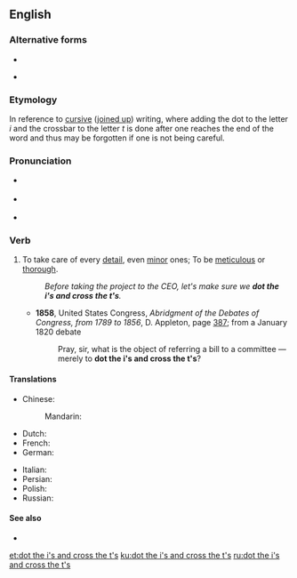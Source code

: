 ==English==
{{was wotd|2007|December|12}}

===Alternative forms===
* {{l|en|dot one's i's and cross one's t's}}
* {{l|en|cross the i's and dot the t's}} {{qualifier|humorous}}

===Etymology===
In reference to [[cursive]] ([[joined up]]) writing, where adding the dot to the letter ''i'' and the crossbar to the letter ''t'' is done after one reaches the end of the word and thus may be forgotten if one is not being careful.

===Pronunciation===
* {{a|RP}} {{IPA|/ˈdɒt ði ˌaɪz ənd ˈkɹɒs ðə ˌtiːz/|lang=en}}
* {{a|GA}} {{IPA|/ˈdɑt ði ˌaɪz ənd ˈkɹɔs ðə ˌtiz/|lang=en}}
* {{audio|en-us-dot the i's and cross the t's.ogg|Audio (US)|lang=en}}

===Verb===
{{en-verb|head=[[dot]] [[the]] [[i]][['s]] [[and]] [[cross]] [[the]] [[t]][['s]]|dots the i's and crosses the t's|dotting the i's and crossing the t's|dotted the i's and crossed the t's}}

# {{lb|en|idiomatic}} To take care of every [[detail]], even [[minor]] ones; To be [[meticulous]] or [[thorough]].
#: ''Before taking the project to the CEO, let's make sure we '''dot the i's and cross the t's'''.''
#* '''1858''', United States Congress, ''Abridgment of the Debates of Congress, from 1789 to 1856'', D. Appleton, page [http://books.google.com/books?id=5r04AAAAIAAJ&pg=PA387&dq=%22dot+the+i%27s+and+cross+the+t%27s%22+date:1840-1860&num=20&as_brr=0 387]; from a January 1820 debate
#*: Pray, sir, what is the object of referring a bill to a committee —merely to '''dot the i's and cross the t's'''?

====Translations====
{{trans-top|Take care of every detail}}
* Chinese:
*: Mandarin: {{t-check|cmn|画龙点睛|sc=Hani}}
* Dutch: {{t|nl|de puntjes op de i zetten}}
* French: {{t+|fr|mettre les points sur les i}}
* German: {{t|de|das [[i-Tüpfelchen]] [[setzen]]}}
{{trans-mid}}
* Italian: {{t|it|mettere i puntini sulle i}}
* Persian: {{t|fa|مراقب جزئيات بودن|sc=fa-Arab}}
* Polish: {{t|pl|dopiąć na ostatni guzik}}
* Russian: {{t|ru|расста́вить все точки над i}}
{{trans-bottom}}

====See also====
* {{l|en|mind one's p's and q's}}

[[et:dot the i's and cross the t's]]
[[ku:dot the i's and cross the t's]]
[[ru:dot the i's and cross the t's]]